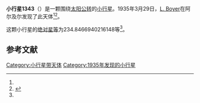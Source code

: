 {{Infobox planet
| bgcolour = #FFFFC0
| name = 1343 Nicole
| symbol = 
| image = 
| caption = 
| discovery = yes
| discovery_ref = 
| discoverer = [[L._Boyer|L. Boyer]]
| discovery_site = [[阿尔及尔|阿尔及尔]] 
| discovered = 1935年3月29日
| designations = yes
| mp_name = 
| named_after = 
| alt_names = 1935 FC/ 1952 KD
| mp_category = [[主带小行星|主带小行星]]
| orbit_ref = <ref name="a">[http://ssd.jpl.nasa.gov/sbdb.cgi?sstr=1343 1343 Nicole] {{Wayback|url=http://ssd.jpl.nasa.gov/sbdb.cgi?sstr=1343 |date=20210121063214 }}，小行星數據庫瀏覽器（JPL Small-Body Database Browser）－[[美国国家航空航天局|美国国家航空航天局]]喷气推进实验室</ref>
| epoch = 2456400.5 (2013年4月18日更新)
| aphelion = {{convert|2.860889279458575|AU|km|3|abbr=on|lk=out}}
| perihelion = {{convert|2.275025798465469|AU|km|3|abbr=on}}
| semimajor = {{convert|2.567957538962022|AU|km|3|abbr=on}}
| eccentricity = 0.114071879
| period = 1503.073384 [[日|日]]<br />4.12[[儒略年|儒略年]]
| avg_speed = 
| inclination = 6.036298121343467
| asc_node = 41.26355325004417
| mean_anomaly = 
| arg_peri = 234.8466940216148
| satellites = 
| physical_characteristics = yes
| dimensions = 
| mass = 
| density = 
| surface_grav = 
| escape_velocity = 
| sidereal_day = 
| axial_tilt = 
| pole_ecliptic_lat = 
| pole_ecliptic_lon = 
| albedo = 
| temperatures= 
| temp_name1 = 
| mean_temp_1 = 
| max_temp_1 = 
| temp_name2 = 
| max_temp_2 = 
| spectral_type = 
| abs_magnitude = 234.8466940216148
}}

'''小行星1343'''（{{lang-en|1343 Nicole}}）是一颗围绕[[太阳|太阳]][[公转|公转]]的[[小行星|小行星]]。1935年3月29日，[[L._Boyer|L. Boyer]]在阿尔及尔发现了此天体<ref name="a" /><ref>{{cite news|title=小行星列表|url=http://cfa-www.harvard.edu/iau/lists/NumberedMPs.txt|accessdate=2013-07-08|newspaper=哈佛大学|archive-date=2008-05-17|archive-url=https://web.archive.org/web/20080517010638/http://cfa-www.harvard.edu/iau/lists/NumberedMPs.txt|dead-url=no}}</ref>。

这颗小行星的[[绝对星等|绝对星等]]为234.8466940216148等<ref name="a" />。

==参考文献==
{{reflist}}
{{Minor Planet Number|[[小行星1342|小行星1342]]|[[小行星1344|小行星1344]]}}

{{小天体}}

[[Category:小行星带天体|Category:小行星带天体]]
[[Category:1935年发现的小行星|Category:1935年发现的小行星]]

{{asteroid-stub}}